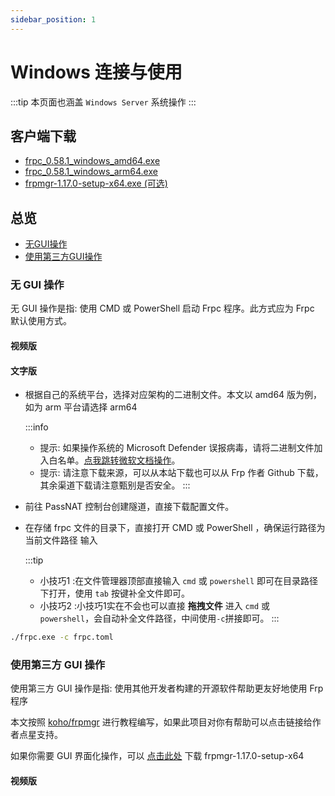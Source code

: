 ```yaml
---
sidebar_position: 1
---
```




# Windows 连接与使用

:::tip
本页面也涵盖 `Windows Server` 系统操作
:::

## 客户端下载

- [frpc_0.58.1_windows_amd64.exe](https://bucket.passnat.com/bucket-passnat/frp/frpc_0.58.1_windows_amd64.exe)
- [frpc_0.58.1_windows_arm64.exe](https://bucket.passnat.com/bucket-passnat/frp/frpc_0.58.1_windows_arm64.exe)
- [frpmgr-1.17.0-setup-x64.exe (可选) ](https://bucket.passnat.com/bucket-passnat/frp-edge/frpmgr-1.17.0-setup-x64.exe)

## 总览

- [无GUI操作](#无-gui-操作)
- [使用第三方GUI操作](#使用第三方-gui-操作)

### 无 GUI 操作

无 GUI 操作是指: 使用 CMD 或 PowerShell 启动 Frpc 程序。此方式应为 Frpc 默认使用方式。

#### 视频版

<Videoplayer video={videoCons} />

#### 文字版

- 根据自己的系统平台，选择对应架构的二进制文件。本文以 amd64 版为例，如为 arm 平台请选择 arm64

  :::info

  - 提示: 如果操作系统的 Microsoft Defender 误报病毒，请将二进制文件加入白名单。[点我跳转微软文档操作](https://support.microsoft.com/zh-cn/windows/%E5%B0%86%E6%8E%92%E9%99%A4%E9%A1%B9%E6%B7%BB%E5%8A%A0%E5%88%B0-windows-%E5%AE%89%E5%85%A8%E4%B8%AD%E5%BF%83-811816c0-4dfd-af4a-47e4-c301afe13b26)。
  - 提示: 请注意下载来源，可以从本站下载也可以从 Frp 作者 Github 下载，其余渠道下载请注意甄别是否安全。
    :::

- 前往 PassNAT 控制台创建隧道，直接下载配置文件。
- 在存储 frpc 文件的目录下，直接打开 CMD 或 PowerShell ，确保运行路径为当前文件路径 输入

  :::tip

  - 小技巧1 :在文件管理器顶部直接输入 `cmd` 或 `powershell` 即可在目录路径下打开，使用 `tab` 按键补全文件即可。
  - 小技巧2 :小技巧1实在不会也可以直接 **拖拽文件** 进入 `cmd` 或 `powershell`，会自动补全文件路径，中间使用`-c`拼接即可。
    :::

```cmd title="注意: 当前为示例代码，请根据实际情况填写，不要直接复制本代码运行"
./frpc.exe -c frpc.toml
```

### 使用第三方 GUI 操作

使用第三方 GUI 操作是指: 使用其他开发者构建的开源软件帮助更友好地使用 Frp 程序

本文按照 [koho/frpmgr](https://github.com/koho/frpmgr) 进行教程编写，如果此项目对你有帮助可以点击链接给作者点星支持。

如果你需要 GUI 界面化操作，可以 [点击此处](#客户端下载) 下载 frpmgr-1.17.0-setup-x64

#### 视频版

<Videoplayer video={videoFrpMgr} />
